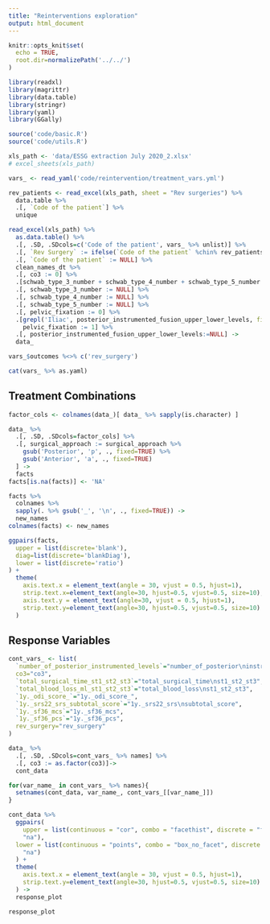 ```yaml
---
title: "Reinterventions exploration"
output: html_document
---
```


```r
knitr::opts_knit$set(
  echo = TRUE, 
  root.dir=normalizePath('../../')
)
```

```r
library(readxl)
library(magrittr)
library(data.table)
library(stringr)
library(yaml)
library(GGally)

source('code/basic.R')
source('code/utils.R')

xls_path <- 'data/ESSG extraction July 2020_2.xlsx'
# excel_sheets(xls_path)

vars_ <- read_yaml('code/reintervention/treatment_vars.yml')

rev_patients <- read_excel(xls_path, sheet = "Rev surgeries") %>% 
  data.table %>% 
  .[, `Code of the patient`] %>% 
  unique

read_excel(xls_path) %>% 
  as.data.table() %>% 
  .[, .SD, .SDcols=c('Code of the patient', vars_ %>% unlist)] %>% 
  .[, `Rev Surgery` := ifelse(`Code of the patient` %chin% rev_patients, 'Yes', 'No')] %>% 
  .[, `Code of the patient` := NULL] %>% 
  clean_names_dt %>% 
  .[, co3 := 0] %>% 
  .[schwab_type_3_number + schwab_type_4_number + schwab_type_5_number > 0, co3 := 1] %>% 
  .[, schwab_type_3_number := NULL] %>% 
  .[, schwab_type_4_number := NULL] %>% 
  .[, schwab_type_5_number := NULL] %>% 
  .[, pelvic_fixation := 0] %>% 
  .[grepl('Iliac', posterior_instrumented_fusion_upper_lower_levels, fixed=TRUE), 
    pelvic_fixation := 1] %>% 
  .[, posterior_instrumented_fusion_upper_lower_levels:=NULL] ->
  data_

vars_$outcomes %<>% c('rev_surgery')

```

```r
cat(vars_ %>% as.yaml)
```

## Treatment Combinations
```r
factor_cols <- colnames(data_)[ data_ %>% sapply(is.character) ]

data_ %>% 
  .[, .SD, .SDcols=factor_cols] %>% 
  .[, surgical_approach := surgical_approach %>% 
    gsub('Posterior', 'p', ., fixed=TRUE) %>% 
    gsub('Anterior', 'a', ., fixed=TRUE)
  ] ->
  facts
facts[is.na(facts)] <- 'NA'

facts %>% 
  colnames %>% 
  sapply(. %>% gsub('_', '\n', ., fixed=TRUE)) ->
  new_names
colnames(facts) <- new_names

ggpairs(facts, 
  upper = list(discrete='blank'),
  diag=list(discrete='blankDiag'),
  lower = list(discrete='ratio')
) +
  theme(
    axis.text.x = element_text(angle = 30, vjust = 0.5, hjust=1),
    strip.text.x=element_text(angle=30, hjust=0.5, vjust=0.5, size=10),
    axis.text.y = element_text(angle=30, vjust = 0.5, hjust=1),
    strip.text.y=element_text(angle=30, hjust=0.5, vjust=0.5, size=10)
  ) 
```

## Response Variables

```r
cont_vars_ <- list(
  `number_of_posterior_instrumented_levels`="number_of_posterior\ninstrumented_levels",
  co3="co3",
  `total_surgical_time_st1_st2_st3`="total_surgical_time\nst1_st2_st3",
  `total_blood_loss_ml_st1_st2_st3`="total_blood_loss\nst1_st2_st3",
  `1y._odi_score_`="1y._odi_score_",
  `1y._srs22_srs_subtotal_score`="1y._srs22_srs\nsubtotal_score",
  `1y._sf36_mcs`="1y._sf36_mcs",
  `1y._sf36_pcs`="1y._sf36_pcs",
  rev_surgery="rev_surgery"
)

data_ %>% 
  .[, .SD, .SDcols=cont_vars_ %>% names] %>% 
  .[, co3 := as.factor(co3)]->
  cont_data

for(var_name_ in cont_vars_ %>% names){
  setnames(cont_data, var_name_, cont_vars_[[var_name_]])
}

cont_data %>%
  ggpairs(
    upper = list(continuous = "cor", combo = "facethist", discrete = "facetbar", na =
    "na"),
  lower = list(continuous = "points", combo = "box_no_facet", discrete = "facetbar", na =
    "na")
  ) +
  theme(
    axis.text.x = element_text(angle = 30, vjust = 0.5, hjust=1),
    strip.text.y=element_text(angle=30, hjust=0.5, vjust=0.5, size=10)
  ) -> 
  response_plot
```

```r
response_plot
```

